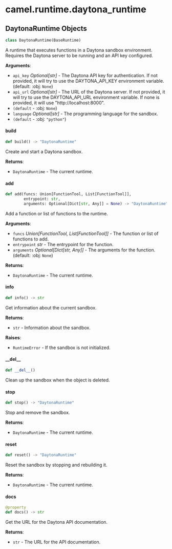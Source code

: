 <a id="camel.runtime.daytona_runtime"></a>

# camel.runtime.daytona\_runtime

<a id="camel.runtime.daytona_runtime.DaytonaRuntime"></a>

## DaytonaRuntime Objects

```python
class DaytonaRuntime(BaseRuntime)
```

A runtime that executes functions in a Daytona sandbox environment.
Requires the Daytona server to be running and an API key configured.

**Arguments**:

- `api_key` _Optional[str]_ - The Daytona API key for authentication. If not
  provided, it will try to use the DAYTONA_API_KEY environment
  variable. (default: :obj: `None`)
- `api_url` _Optional[str]_ - The URL of the Daytona server. If not
  provided, it will try to use the DAYTONA_API_URL environment
  variable. If none is provided, it will use "http://localhost:8000".
- `(default` - :obj: `None`)
- `language` _Optional[str]_ - The programming language for the sandbox.
- `(default` - :obj: `"python"`)

<a id="camel.runtime.daytona_runtime.DaytonaRuntime.build"></a>

#### build

```python
def build() -> "DaytonaRuntime"
```

Create and start a Daytona sandbox.

**Returns**:

- `DaytonaRuntime` - The current runtime.

<a id="camel.runtime.daytona_runtime.DaytonaRuntime.add"></a>

#### add

```python
def add(funcs: Union[FunctionTool, List[FunctionTool]],
        entrypoint: str,
        arguments: Optional[Dict[str, Any]] = None) -> "DaytonaRuntime"
```

Add a function or list of functions to the runtime.

**Arguments**:

- `funcs` _Union[FunctionTool, List[FunctionTool]]_ - The function or
  list of functions to add.
- `entrypoint` _str_ - The entrypoint for the function.
- `arguments` _Optional[Dict[str, Any]]_ - The arguments for the
  function. (default: :obj: `None`)
  

**Returns**:

- `DaytonaRuntime` - The current runtime.

<a id="camel.runtime.daytona_runtime.DaytonaRuntime.info"></a>

#### info

```python
def info() -> str
```

Get information about the current sandbox.

**Returns**:

- `str` - Information about the sandbox.
  

**Raises**:

- `RuntimeError` - If the sandbox is not initialized.

<a id="camel.runtime.daytona_runtime.DaytonaRuntime.__del__"></a>

#### \_\_del\_\_

```python
def __del__()
```

Clean up the sandbox when the object is deleted.

<a id="camel.runtime.daytona_runtime.DaytonaRuntime.stop"></a>

#### stop

```python
def stop() -> "DaytonaRuntime"
```

Stop and remove the sandbox.

**Returns**:

- `DaytonaRuntime` - The current runtime.

<a id="camel.runtime.daytona_runtime.DaytonaRuntime.reset"></a>

#### reset

```python
def reset() -> "DaytonaRuntime"
```

Reset the sandbox by stopping and rebuilding it.

**Returns**:

- `DaytonaRuntime` - The current runtime.

<a id="camel.runtime.daytona_runtime.DaytonaRuntime.docs"></a>

#### docs

```python
@property
def docs() -> str
```

Get the URL for the Daytona API documentation.

**Returns**:

- `str` - The URL for the API documentation.

